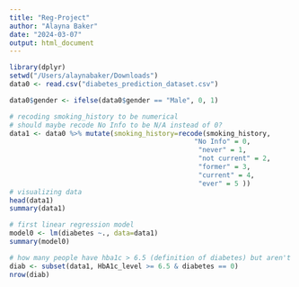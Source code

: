 ```yaml
---
title: "Reg-Project"
author: "Alayna Baker"
date: "2024-03-07"
output: html_document
---
```


```r
library(dplyr)
setwd("/Users/alaynabaker/Downloads")
data0 <- read.csv("diabetes_prediction_dataset.csv")

data0$gender <- ifelse(data0$gender == "Male", 0, 1)

# recoding smoking_history to be numerical 
# should maybe recode No Info to be N/A instead of 0? 
data1 <- data0 %>% mutate(smoking_history=recode(smoking_history, 
                                              "No Info" = 0,
                                               "never" = 1, 
                                               "not current" = 2, 
                                               "former" = 3,
                                               "current" = 4, 
                                               "ever" = 5 ))
# visualizing data 
head(data1)
summary(data1)

# first linear regression model 
model0 <- lm(diabetes ~., data=data1)
summary(model0)

# how many people have hba1c > 6.5 (definition of diabetes) but aren't flagged for diabetes? 
diab <- subset(data1, HbA1c_level >= 6.5 & diabetes == 0)
nrow(diab)

```



